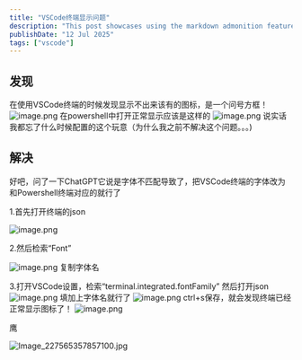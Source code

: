 ```yaml
---
title: "VSCode终端显示问题"
description: "This post showcases using the markdown admonition feature in Astro Cactus"
publishDate: "12 Jul 2025"
tags: ["vscode"]
---
```


<MyPlayer songId="22638932" />

## 发现
 在使用VSCode终端的时候发现显示不出来该有的图标，是一个问号方框！
 ![image.png](https://roim-picx-9nr.pages.dev/rest/26mYqVK.png)
 在powershell中打开正常显示应该是这样的
 ![image.png](https://roim-picx-9nr.pages.dev/rest/bHgyqVK.png)
 说实话我都忘了什么时候配置的这个玩意（为什么我之前不解决这个问题。。。)
## 解决
好吧，问了一下ChatGPT它说是字体不匹配导致了，把VSCode终端的字体改为和Powershell终端对应的就行了

1.首先打开终端的json

![image.png](https://roim-picx-9nr.pages.dev/rest/WqozqVK.png)

2.然后检索“Font”

![image.png](https://roim-picx-9nr.pages.dev/rest/ohvzqVK.png)
复制字体名

3.打开VSCode设置，检索“terminal.integrated.fontFamily”
然后打开json
![image.png](https://roim-picx-9nr.pages.dev/rest/2CmARVK.png)
填加上字体名就行了
![image.png](https://roim-picx-9nr.pages.dev/rest/dXeaRVK.png)
ctrl+s保存，就会发现终端已经正常显示图标了！
![image.png](https://roim-picx-9nr.pages.dev/rest/rc7aRVK.png)

鹰

![Image_227565357857100.jpg](https://roim-picx-9nr.pages.dev/rest/HdUSkvK.jpeg)


